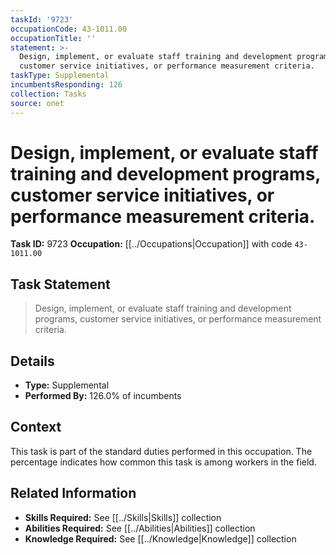 ```yaml
---
taskId: '9723'
occupationCode: 43-1011.00
occupationTitle: ''
statement: >-
  Design, implement, or evaluate staff training and development programs,
  customer service initiatives, or performance measurement criteria.
taskType: Supplemental
incumbentsResponding: 126
collection: Tasks
source: onet
---
```

# Design, implement, or evaluate staff training and development programs, customer service initiatives, or performance measurement criteria.

**Task ID:** 9723
**Occupation:** [[../Occupations|Occupation]] with code `43-1011.00`

## Task Statement

> Design, implement, or evaluate staff training and development programs, customer service initiatives, or performance measurement criteria.

## Details

- **Type:** Supplemental
- **Performed By:** 126.0% of incumbents

## Context

This task is part of the standard duties performed in this occupation. The percentage indicates how common this task is among workers in the field.

## Related Information

- **Skills Required:** See [[../Skills|Skills]] collection
- **Abilities Required:** See [[../Abilities|Abilities]] collection
- **Knowledge Required:** See [[../Knowledge|Knowledge]] collection
